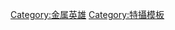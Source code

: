 {{Navbox
|name = B-Fighter系列
|style = background-color:#eee; auto;border:1px solid #ccc;
|titlestyle = background-color:#ddd;
|title = [[B-Fighter系列|-{zh:B-Fighter系列;zh-hans:B-Fighter系列;zh-hk:B-Fighter系列;zh-tw:B-Fighter系列;}-]]
|groupstyle = background-color:#eee;
|liststyle = background-color:#eee;
|group1 = 系列作1
|list1 = [[重甲B-Fighter]]   
|group2 = 系列作2
|list2 = [[B-Fighter Kabuto]] 
}}
<noinclude>
{{DEFAULTSORT:Uchū Keiji}}
[[Category:金属英雄‎]]
[[Category:特攝模板]]
</noinclude>